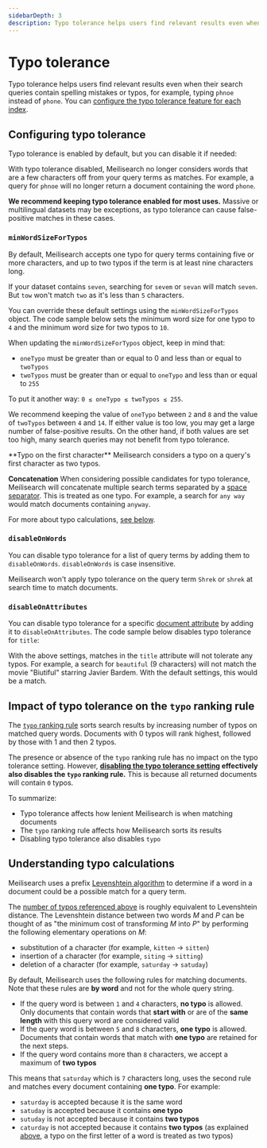 ```yaml
---
sidebarDepth: 3
description: Typo tolerance helps users find relevant results even when their search queries contain spelling mistakes or typos.
---
```


# Typo tolerance

Typo tolerance helps users find relevant results even when their search queries contain spelling mistakes or typos, for example, typing `phnoe` instead of `phone`. You can [configure the typo tolerance feature for each index](/reference/api/settings#update-typo-tolerance-settings).

## Configuring typo tolerance

Typo tolerance is enabled by default, but you can disable it if needed:

<CodeSamples id="typo_tolerance_guide_1" />

With typo tolerance disabled, Meilisearch no longer considers words that are a few characters off from your query terms as matches. For example, a query for `phnoe` will no longer return a document containing the word `phone`.

**We recommend keeping typo tolerance enabled for most uses.** Massive or multilingual datasets may be exceptions, as typo tolerance can cause false-positive matches in these cases.

### `minWordSizeForTypos`

By default, Meilisearch accepts one typo for query terms containing five or more characters, and up to two typos if the term is at least nine characters long.

If your dataset contains `seven`, searching for `sevem` or `sevan` will match `seven`. But `tow` won't match `two` as it's less than `5` characters.

You can override these default settings using the `minWordSizeForTypos` object. The code sample below sets the minimum word size for one typo to `4` and the minimum word size for two typos to `10`.

<CodeSamples id="typo_tolerance_guide_4" />

When updating the `minWordSizeForTypos` object, keep in mind that:

- `oneTypo` must be greater than or equal to 0 and less than or equal to `twoTypos`
- `twoTypos` must be greater than or equal to `oneTypo` and less than or equal to `255`

To put it another way: `0 ≤ oneTypo ≤ twoTypos ≤ 255`.

We recommend keeping the value of `oneTypo` between `2` and `8` and the value of `twoTypos` between `4` and `14`. If either value is too low, you may get a large number of false-positive results. On the other hand, if both values are set too high, many search queries may not benefit from typo tolerance.

<Capsule intent="tip" title="Typo tolerance: special cases">
**Typo on the first character**
Meilisearch considers a typo on a query's first character as two typos.

**Concatenation**
When considering possible candidates for typo tolerance, Meilisearch will concatenate multiple search terms separated by a [space separator](/learn/advanced/datatypes#string). This is treated as one typo. For example, a search for `any way` would match documents containing `anyway`.

For more about typo calculations, [see below](#understanding-typo-calculations).
</Capsule>

### `disableOnWords`

You can disable typo tolerance for a list of query terms by adding them to `disableOnWords`. `disableOnWords` is case insensitive.

<CodeSamples id="typo_tolerance_guide_3" />

Meilisearch won't apply typo tolerance on the query term `Shrek` or `shrek` at search time to match documents.

### `disableOnAttributes`

You can disable typo tolerance for a specific [document attribute](/learn/core_concepts/documents) by adding it to `disableOnAttributes`. The code sample below disables typo tolerance for `title`:

<CodeSamples id="typo_tolerance_guide_2" />

With the above settings, matches in the `title` attribute will not tolerate any typos. For example, a search for `beautiful` (9 characters) will not match the movie "Biutiful" starring Javier Bardem. With the default settings, this would be a match.

## Impact of typo tolerance on the `typo` ranking rule

The [`typo` ranking rule](/learn/core_concepts/relevancy#2-typo) sorts search results by increasing number of typos on matched query words. Documents with 0 typos will rank highest, followed by those with 1 and then 2 typos.

The presence or absence of the `typo` ranking rule has no impact on the typo tolerance setting. However, **[disabling the typo tolerance setting](#configuring-typo-tolerance) effectively also disables the `typo` ranking rule.** This is because all returned documents will contain `0` typos.

To summarize:

- Typo tolerance affects how lenient Meilisearch is when matching documents
- The `typo` ranking rule affects how Meilisearch sorts its results
- Disabling typo tolerance also disables `typo`

## Understanding typo calculations

Meilisearch uses a prefix [Levenshtein algorithm](https://en.wikipedia.org/wiki/Levenshtein_distance) to determine if a word in a document could be a possible match for a query term.

The [number of typos referenced above](#minwordsizefortypos) is roughly equivalent to Levenshtein distance. The Levenshtein distance between two words _M_ and _P_ can be thought of as "the minimum cost of transforming _M_ into _P_" by performing the following elementary operations on _M_:

- substitution of a character (for example, `kitten` → `sitten`)
- insertion of a character (for example, `siting` → `sitting`)
- deletion of a character (for example, `saturday` → `satuday`)

By default, Meilisearch uses the following rules for matching documents. Note that these rules are **by word** and not for the whole query string.

- If the query word is between `1` and `4` characters, **no typo** is allowed. Only documents that contain words that **start with** or are of the **same length** with this query word are considered valid
- If the query word is between `5` and `8` characters, **one typo** is allowed. Documents that contain words that match with **one typo** are retained for the next steps.
- If the query word contains more than `8` characters, we accept a maximum of **two typos**

This means that `saturday` which is `7` characters long, uses the second rule and matches every document containing **one typo**. For example:

- `saturday` is accepted because it is the same word
- `satuday` is accepted because it contains **one typo**
- `sutuday` is not accepted because it contains **two typos**
- `caturday` is not accepted because it contains **two typos** (as explained [above](#minwordsizefortypos), a typo on the first letter of a word is treated as two typos)
